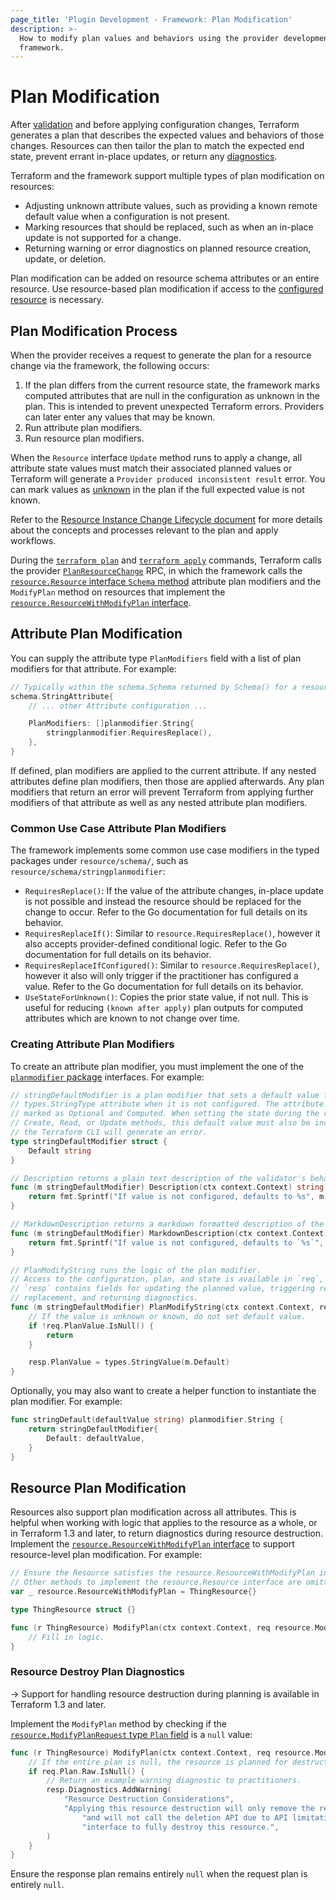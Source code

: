 ```yaml
---
page_title: 'Plugin Development - Framework: Plan Modification'
description: >-
  How to modify plan values and behaviors using the provider development
  framework.
---
```


# Plan Modification

After [validation](/plugin/framework/validation) and before applying configuration changes, Terraform generates a plan that describes the expected values and behaviors of those changes. Resources can then tailor the plan to match the expected end state, prevent errant in-place updates, or return any [diagnostics](/plugin/framework/diagnostics).

Terraform and the framework support multiple types of plan modification on resources:

- Adjusting unknown attribute values, such as providing a known remote default value when a configuration is not present.
- Marking resources that should be replaced, such as when an in-place update is not supported for a change.
- Returning warning or error diagnostics on planned resource creation, update, or deletion.

Plan modification can be added on resource schema attributes or an entire resource. Use resource-based plan modification if access to the [configured resource](/plugin/framework/resources/configure) is necessary.

## Plan Modification Process

When the provider receives a request to generate the plan for a resource change via the framework, the following occurs:

1. If the plan differs from the current resource state, the framework marks computed attributes that are null in the configuration as unknown in the plan. This is intended to prevent unexpected Terraform errors. Providers can later enter any values that may be known.
1. Run attribute plan modifiers.
1. Run resource plan modifiers.

When the `Resource` interface `Update` method runs to apply a change, all attribute state values must match their associated planned values or Terraform will generate a `Provider produced inconsistent result` error. You can mark values as [unknown](/plugin/framework/types#unknown) in the plan if the full expected value is not known.

Refer to the [Resource Instance Change Lifecycle document](https://github.com/hashicorp/terraform/blob/main/docs/resource-instance-change-lifecycle.md) for more details about the concepts and processes relevant to the plan and apply workflows.

During the [`terraform plan`](/cli/commands/plan) and [`terraform apply`](/cli/commands/apply) commands, Terraform calls the provider [`PlanResourceChange`](/plugin/framework/internals/rpcs#planresourcechange-rpc) RPC, in which the framework calls the [`resource.Resource` interface `Schema` method](https://pkg.go.dev/github.com/hashicorp/terraform-plugin-framework/resource#Resource.Schema) attribute plan modifiers and the `ModifyPlan` method on resources that implement the [`resource.ResourceWithModifyPlan` interface](https://pkg.go.dev/github.com/hashicorp/terraform-plugin-framework/resource#ResourceWithModifyPlan).

## Attribute Plan Modification

You can supply the attribute type `PlanModifiers` field with a list of plan modifiers for that attribute. For example:

```go
// Typically within the schema.Schema returned by Schema() for a resource.
schema.StringAttribute{
    // ... other Attribute configuration ...

    PlanModifiers: []planmodifier.String{
        stringplanmodifier.RequiresReplace(),
    },
}
```

If defined, plan modifiers are applied to the current attribute. If any nested attributes define plan modifiers, then those are applied afterwards. Any plan modifiers that return an error will prevent Terraform from applying further modifiers of that attribute as well as any nested attribute plan modifiers.

### Common Use Case Attribute Plan Modifiers

The framework implements some common use case modifiers in the typed packages under `resource/schema/`, such as `resource/schema/stringplanmodifier`:

- `RequiresReplace()`: If the value of the attribute changes, in-place update is not possible and instead the resource should be replaced for the change to occur. Refer to the Go documentation for full details on its behavior.
- `RequiresReplaceIf()`: Similar to `resource.RequiresReplace()`, however it also accepts provider-defined conditional logic. Refer to the Go documentation for full details on its behavior.
- `RequiresReplaceIfConfigured()`: Similar to `resource.RequiresReplace()`, however it also will only trigger if the practitioner has configured a value. Refer to the Go documentation for full details on its behavior.
- `UseStateForUnknown()`: Copies the prior state value, if not null. This is useful for reducing `(known after apply)` plan outputs for computed attributes which are known to not change over time.

### Creating Attribute Plan Modifiers

To create an attribute plan modifier, you must implement the one of the [`planmodifier` package](https://pkg.go.dev/github.com/hashicorp/terraform-plugin-framework/resource/schema/planmodifier) interfaces. For example:

```go
// stringDefaultModifier is a plan modifier that sets a default value for a
// types.StringType attribute when it is not configured. The attribute must be
// marked as Optional and Computed. When setting the state during the resource
// Create, Read, or Update methods, this default value must also be included or
// the Terraform CLI will generate an error.
type stringDefaultModifier struct {
    Default string
}

// Description returns a plain text description of the validator's behavior, suitable for a practitioner to understand its impact.
func (m stringDefaultModifier) Description(ctx context.Context) string {
    return fmt.Sprintf("If value is not configured, defaults to %s", m.Default)
}

// MarkdownDescription returns a markdown formatted description of the validator's behavior, suitable for a practitioner to understand its impact.
func (m stringDefaultModifier) MarkdownDescription(ctx context.Context) string {
    return fmt.Sprintf("If value is not configured, defaults to `%s`", m.Default)
}

// PlanModifyString runs the logic of the plan modifier.
// Access to the configuration, plan, and state is available in `req`, while
// `resp` contains fields for updating the planned value, triggering resource
// replacement, and returning diagnostics.
func (m stringDefaultModifier) PlanModifyString(ctx context.Context, req planmodifier.StringRequest, resp *planmodifier.StringResponse) {
    // If the value is unknown or known, do not set default value.
    if !req.PlanValue.IsNull() {
        return
    }

    resp.PlanValue = types.StringValue(m.Default)
}
```

Optionally, you may also want to create a helper function to instantiate the plan modifier. For example:

```go
func stringDefault(defaultValue string) planmodifier.String {
    return stringDefaultModifier{
        Default: defaultValue,
    }
}
```

## Resource Plan Modification

Resources also support plan modification across all attributes. This is helpful when working with logic that applies to the resource as a whole, or in Terraform 1.3 and later, to return diagnostics during resource destruction. Implement the [`resource.ResourceWithModifyPlan` interface](https://pkg.go.dev/github.com/hashicorp/terraform-plugin-framework/resource#ResourceWithModifyPlan) to support resource-level plan modification. For example:

```go
// Ensure the Resource satisfies the resource.ResourceWithModifyPlan interface.
// Other methods to implement the resource.Resource interface are omitted for brevity
var _ resource.ResourceWithModifyPlan = ThingResource{}

type ThingResource struct {}

func (r ThingResource) ModifyPlan(ctx context.Context, req resource.ModifyPlanRequest, resp *resource.ModifyPlanResponse) {
    // Fill in logic.
}
```

### Resource Destroy Plan Diagnostics

-> Support for handling resource destruction during planning is available in Terraform 1.3 and later.

Implement the `ModifyPlan` method by checking if the [`resource.ModifyPlanRequest` type `Plan` field](https://pkg.go.dev/github.com/hashicorp/terraform-plugin-framework/resource#ModifyPlanRequest.Plan) is a `null` value:

```go
func (r ThingResource) ModifyPlan(ctx context.Context, req resource.ModifyPlanRequest, resp *resource.ModifyPlanResponse) {
    // If the entire plan is null, the resource is planned for destruction.
    if req.Plan.Raw.IsNull() {
        // Return an example warning diagnostic to practitioners.
        resp.Diagnostics.AddWarning(
            "Resource Destruction Considerations",
            "Applying this resource destruction will only remove the resource from the Terraform state "+
                "and will not call the deletion API due to API limitations. Manually use the web "+
                "interface to fully destroy this resource.",
        )
    }
}
```

Ensure the response plan remains entirely `null` when the request plan is entirely `null`.

